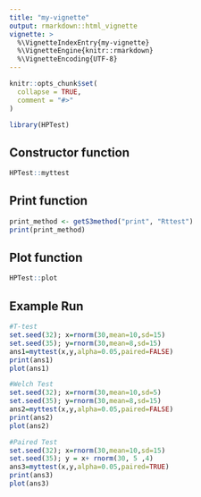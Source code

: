 ```yaml
---
title: "my-vignette"
output: rmarkdown::html_vignette
vignette: >
  %\VignetteIndexEntry{my-vignette}
  %\VignetteEngine{knitr::rmarkdown}
  %\VignetteEncoding{UTF-8}
---
```


```r
knitr::opts_chunk$set(
  collapse = TRUE,
  comment = "#>"
)
```

```r
library(HPTest)
```


## Constructor function

```r
HPTest::myttest

```


## Print function

```r

print_method <- getS3method("print", "Rttest")
print(print_method)

```

## Plot function

```r
HPTest::plot

```

## Example Run

```r
#T-test
set.seed(32); x=rnorm(30,mean=10,sd=15)
set.seed(35); y=rnorm(30,mean=8,sd=15)
ans1=myttest(x,y,alpha=0.05,paired=FALSE)
print(ans1)
plot(ans1)

#Welch Test
set.seed(32); x=rnorm(30,mean=10,sd=5)
set.seed(35); y=rnorm(30,mean=8,sd=15)
ans2=myttest(x,y,alpha=0.05,paired=FALSE)
print(ans2)
plot(ans2)

#Paired Test
set.seed(32); x=rnorm(30,mean=10,sd=15)
set.seed(35); y = x+ rnorm(30, 5 ,4)
ans3=myttest(x,y,alpha=0.05,paired=TRUE)
print(ans3)
plot(ans3)

```

